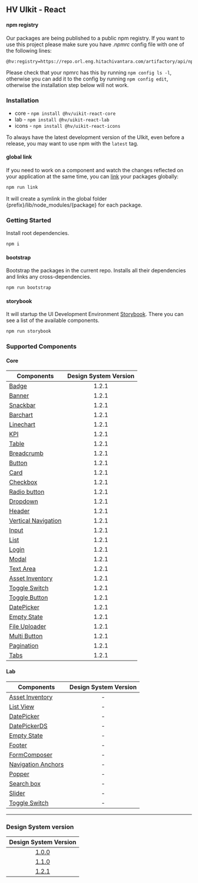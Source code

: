 
<Meta title="Getting Started/Installation" />

## HV UIkit - React

#### npm registry
Our packages are being published to a public npm registry. If you want to use this project please make sure you have _.npmrc_ config file with one of the following lines:

```
@hv:registry=https://repo.orl.eng.hitachivantara.com/artifactory/api/npm/npm/
```
Please check that your npmrc has this by running `npm config ls -l`, otherwise you can add it to the config by running `npm config edit`, otherwise the installation step below will not work.

### Installation
  - core - ```npm install @hv/uikit-react-core```
  - lab - ```npm install @hv/uikit-react-lab```
  - icons - ```npm install @hv/uikit-react-icons```

To always have the latest development version of the UIkit, even before a release, you may want to use npm with the `latest` tag.

#### global link
If you need to work on a component and watch the changes reflected on your application at the same time, you can [link](https://docs.npmjs.com/cli/link.html) your packages globally:

```bash
npm run link
```

It will create a symlink in the global folder {prefix}/lib/node_modules/{package} for each package.

### Getting Started
Install root dependencies.

```bash
npm i
```

#### bootstrap

Bootstrap the packages in the current repo. Installs all their dependencies and links any cross-dependencies.

```bash
npm run bootstrap
```

#### storybook

It will startup the UI Development Environment [Storybook](https://storybook.js.org/). There you can see a list of the available components.

```bash
npm run storybook
```

### Supported Components

#### Core

| Components                                                                                                           | Design System Version |
| -------------------------------------------------------------------------------------------------------------------- | :-------------------: |
| [Badge](https://github.com/pentaho/hv-uikit-react/tree/master/packages/core/src/Badge)                               |         1.2.1         |
| [Banner](https://github.com/pentaho/hv-uikit-react/tree/master/packages/core/src/Banner)                             |         1.2.1         |
| [Snackbar](https://github.com/pentaho/hv-uikit-react/tree/master/packages/core/src/Snackbar)                         |         1.2.1         |
| [Barchart](https://github.com/pentaho/hv-uikit-react/tree/master/packages/core/src/Barchart)                         |         1.2.1         |
| [Linechart](https://github.com/pentaho/hv-uikit-react/tree/master/packages/core/src/Linechart)                       |         1.2.1         |
| [KPI](https://github.com/pentaho/hv-uikit-react/tree/master/packages/core/src/Kpi)                                   |         1.2.1         |
| [Table](https://github.com/pentaho/hv-uikit-react/tree/master/packages/core/src/Table)                               |         1.2.1         |
| [Breadcrumb](https://github.com/pentaho/hv-uikit-react/tree/master/packages/core/src/BreadCrumb)                     |         1.2.1         |
| [Button](https://github.com/pentaho/hv-uikit-react/tree/master/packages/core/src/Button)                             |         1.2.1         |
| [Card](https://github.com/pentaho/hv-uikit-react/tree/master/packages/core/src/Card)                                 |         1.2.1         |
| [Checkbox](https://github.com/pentaho/hv-uikit-react/tree/master/packages/core/src/Selectors/CheckBox)               |         1.2.1         |
| [Radio button](https://github.com/pentaho/hv-uikit-react/tree/master/packages/core/src/Selectors/RadioButton)        |         1.2.1         |
| [Dropdown](https://github.com/pentaho/hv-uikit-react/tree/master/packages/core/src/Dropdown)                         |         1.2.1         |
| [Header](https://github.com/pentaho/hv-uikit-react/tree/master/packages/core/src/NewHeader)                          |         1.2.1         |
| [Vertical Navigation](https://github.com/pentaho/hv-uikit-react/tree/master/packages/core/src/NewVerticalNavigation) |         1.2.1         |
| [Input](https://github.com/pentaho/hv-uikit-react/tree/master/packages/core/src/Input)                               |         1.2.1         |
| [List](https://github.com/pentaho/hv-uikit-react/tree/master/packages/core/src/List)                                 |         1.2.1         |
| [Login](https://github.com/pentaho/hv-uikit-react/tree/master/packages/core/src/Login)                               |         1.2.1         |
| [Modal](https://github.com/pentaho/hv-uikit-react/tree/master/packages/core/src/Modal)                               |         1.2.1         |
| [Text Area](https://github.com/pentaho/hv-uikit-react/tree/master/packages/core/src/TextArea)                        |         1.2.1         |
| [Asset Inventory](https://github.com/pentaho/hv-uikit-react/tree/master/packages/core/src/AssetInventory)            |         1.2.1         |
| [Toggle Switch](https://github.com/pentaho/hv-uikit-react/tree/master/packages/core/src/Switch)                      |         1.2.1         |
| [Toggle Button](https://github.com/pentaho/hv-uikit-react/tree/master/packages/core/src/ToggleButton)                |         1.2.1         |
| [DatePicker](https://github.com/pentaho/hv-uikit-react/tree/master/packages/core/src/DatePicker)                     |         1.2.1         |
| [Empty State](https://github.com/pentaho/hv-uikit-react/tree/master/packages/core/src/EmptyState)                    |         1.2.1         |
| [File Uploader](https://github.com/pentaho/hv-uikit-react/tree/master/packages/core/src/FileUploader)                |         1.2.1         |
| [Multi Button](https://github.com/pentaho/hv-uikit-react/tree/master/packages/core/src/MultiButton)                  |         1.2.1         |
| [Pagination](https://github.com/pentaho/hv-uikit-react/tree/master/packages/core/src/Pagination)                     |         1.2.1         |
| [Tabs](https://github.com/pentaho/hv-uikit-react/tree/master/packages/core/src/Tabs)                          |         1.2.1         |

#### Lab

| Components                                                                                                     | Design System Version |
| -------------------------------------------------------------------------------------------------------------- | :-------------------: |
| [Asset Inventory](https://github.com/pentaho/hv-uikit-react/tree/master/packages/lab/src/AssetInventory)       |           -           |
| [List View](https://github.com/pentaho/hv-uikit-react/tree/master/packages/lab/src/ListView)                   |           -           |
| [DatePicker](https://github.com/pentaho/hv-uikit-react/tree/master/packages/lab/src/DatePicker)                |           -           |
| [DatePickerDS](https://github.com/pentaho/hv-uikit-react/tree/master/packages/lab/src/DatePickerDS)            |           -           |
| [Empty State](https://github.com/pentaho/hv-uikit-react/tree/master/packages/lab/src/EmptyState)               |           -           |
| [Footer](https://github.com/pentaho/hv-uikit-react/tree/master/packages/lab/src/Footer)                        |           -           |
| [FormComposer](https://github.com/pentaho/hv-uikit-react/tree/master/packages/lab/src/FormComposer)            |           -           |
| [Navigation Anchors](https://github.com/pentaho/hv-uikit-react/tree/master/packages/lab/src/NavigationAnchors) |           -           |
| [Popper](https://github.com/pentaho/hv-uikit-react/tree/master/packages/lab/src/Popper)                        |           -           |
| [Search box](https://github.com/pentaho/hv-uikit-react/tree/master/packages/lab/src/SearchBox)                 |           -           |
| [Slider](https://github.com/pentaho/hv-uikit-react/tree/master/packages/lab/src/Slider)                        |           -           |
| [Toggle Switch](https://github.com/pentaho/hv-uikit-react/tree/master/packages/lab/src/Switch)                 |           -           |

---

### Design System version

|                         Design System Version                          |
| :--------------------------------------------------------------------: |
| [1.0.0](https://github.com/pentaho/hv-uikit-design-system/tree/v1.0.0) |
| [1.1.0](https://github.com/pentaho/hv-uikit-design-system/tree/v1.1.0) |
| [1.2.1](https://github.com/pentaho/hv-uikit-design-system/tree/v2.1.1) |
